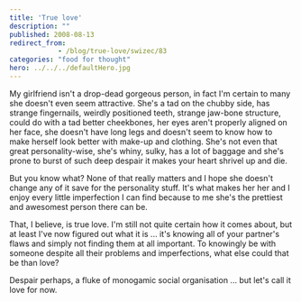 ```yaml
---
title: 'True love'
description: ""
published: 2008-08-13
redirect_from: 
            - /blog/true-love/swizec/83
categories: "food for thought"
hero: ../../../defaultHero.jpg
---
```

My girlfriend isn&#x27;t a drop-dead gorgeous person, in fact I&#x27;m certain to many she doesn&#x27;t even seem attractive. She&#x27;s a tad on the chubby side, has strange fingernails, weirdly positioned teeth, strange jaw-bone structure, could do with a tad better cheekbones, her eyes aren&#x27;t properly aligned on her face, she doesn&#x27;t have long legs and doesn&#x27;t seem to know how to make herself look better with make-up and clothing. She&#x27;s not even that great personality-wise, she&#x27;s whiny, sulky, has a lot of baggage and she&#x27;s prone to burst of such deep despair it makes your heart shrivel up and die.

But you know what? None of that really matters and I hope she doesn&#x27;t change any of it save for the personality stuff. It&#x27;s what makes her her and I enjoy every little imperfection I can find because to me she&#x27;s the prettiest and awesomest person there can be.

That, I believe, is true love. I&#x27;m still not quite certain how it comes about, but at least I&#x27;ve now figured out what it is ... it&#x27;s knowing all of your partner&#x27;s flaws and simply not finding them at all important. To knowingly be with someone despite all their problems and imperfections, what else could that be than love?

Despair perhaps, a fluke of monogamic social organisation ... but let&#x27;s call it love for now.
